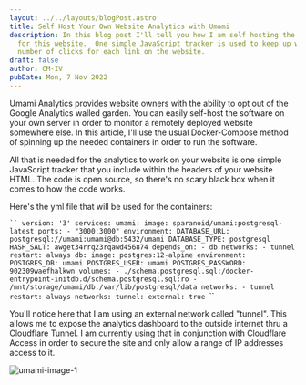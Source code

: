 ```yaml
---
layout: ../../layouts/blogPost.astro
title: Self Host Your Own Website Analytics with Umami
description: In this blog post I'll tell you how I am self hosting the analytics
  for this website.  One simple JavaScript tracker is used to keep up with the
  number of clicks for each link on the website.
draft: false
author: CM-IV
pubDate: Mon, 7 Nov 2022
---
```

U﻿mami Analytics provides website owners with the ability to opt out of the Google Analytics walled garden.  You can easily self-host the software on your own server in order to monitor a remotely deployed website somewhere else.  In this article, I'll use the usual Docker-Compose method of spinning up the needed containers in order to run the software.

A﻿ll that is needed for the analytics to work on your website is one simple JavaScript tracker that you include within the headers of your website HTML.  The code is open source, so there's no scary black box when it comes to how the code works.

H﻿ere's the yml file that will be used for the containers:

`﻿``
version: '3'
services:
  umami:
    image: sparanoid/umami:postgresql-latest
    ports:
      - "3000:3000"
    environment:
      DATABASE_URL: postgresql://umami:umami@db:5432/umami
      DATABASE_TYPE: postgresql
      HASH_SALT: awget34rrq23rqawd456874
    depends_on:
      - db
    networks:
      - tunnel
    restart: always
  db:
    image: postgres:12-alpine
    environment:
      POSTGRES_DB: umami
      POSTGRES_USER: umami
      POSTGRES_PASSWORD: 902309waefhalkwn
    volumes:
      - ./schema.postgresql.sql:/docker-entrypoint-initdb.d/schema.postgresql.sql:ro
      - /mnt/storage/umami/db:/var/lib/postgresql/data
    networks:
      - tunnel
    restart: always
networks:
  tunnel:
    external: true
`﻿``

Y﻿ou'll notice here that I am using an external network called "tunnel".  This allows me to expose the analytics dashboard to the outside internet thru a Cloudflare Tunnel.  I am currently using that in conjunction with Cloudflare Access in order to secure the site and only allow a range of IP addresses access to it.

<img class="image" alt="umami-image-1" src="https://ik.imagekit.io/xbkhabiqcy9/img/umami2_IAg3WhLUA.webp?ik-sdk-version=javascript-1.4.3&updatedAt=1667840164653" width={860} height={392}></img>